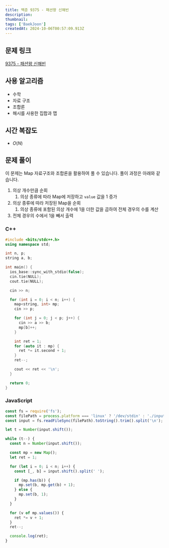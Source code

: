 ```yaml
---
title: 백준 9375 - 패션왕 신해빈
description:
thumbnail:
tags: ['BaekJoon']
createdAt: 2024-10-06T00:57:09.913Z
---
```


## 문제 링크

[9375 - 패션왕 신해빈](https://www.acmicpc.net/problem/9375)

## 사용 알고리즘

- 수학
- 자료 구조
- 조합론
- 해시를 사용한 집합과 맵

## 시간 복잡도

- $O(N)$

## 문제 풀이

이 문제는 Map 자료구조와 조합론을 활용하여 풀 수 있습니다. 풀이 과정은 아래와 같습니다.

1. 의상 개수만큼 순회
   1. 의상 종류에 따라 Map에 저장하고 `value` 값을 1 증가
2. 의상 종류에 따라 저장된 Map을 순회
   1. 의상 종류에 포함된 의상 개수에 1을 더한 값을 곱하여 전체 경우의 수를 계산
3. 전체 경우의 수에서 1을 빼서 출력

### C++

```c++ title="C++"
#include <bits/stdc++.h>
using namespace std;

int n, p;
string a, b;

int main() {
  ios_base::sync_with_stdio(false);
  cin.tie(NULL);
  cout.tie(NULL);

  cin >> n;

  for (int i = 0; i < n; i++) {
    map<string, int> mp;
    cin >> p;

    for (int j = 0; j < p; j++) {
      cin >> a >> b;
      mp[b]++;
    }

    int ret = 1;
    for (auto it : mp) {
      ret *= it.second + 1;
    }
    ret--;

    cout << ret << '\n';
  }

  return 0;
}
```

### JavaScript

```js title="JavaScript"
const fs = require('fs');
const filePath = process.platform === 'linux' ? '/dev/stdin' : './input.txt';
const input = fs.readFileSync(filePath).toString().trim().split('\n');

let t = Number(input.shift());

while (t--) {
  const n = Number(input.shift());

  const mp = new Map();
  let ret = 1;

  for (let i = 0; i < n; i++) {
    const [_, b] = input.shift().split(' ');

    if (mp.has(b)) {
      mp.set(b, mp.get(b) + 1);
    } else {
      mp.set(b, 1);
    }
  }

  for (v of mp.values()) {
    ret *= v + 1;
  }
  ret--;

  console.log(ret);
}
```
